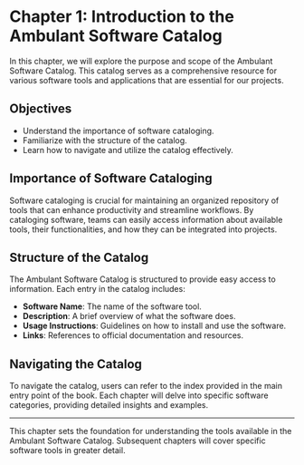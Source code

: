 # Chapter 1: Introduction to the Ambulant Software Catalog

In this chapter, we will explore the purpose and scope of the Ambulant Software Catalog. This catalog serves as a comprehensive resource for various software tools and applications that are essential for our projects.

## Objectives

- Understand the importance of software cataloging.
- Familiarize with the structure of the catalog.
- Learn how to navigate and utilize the catalog effectively.

## Importance of Software Cataloging

Software cataloging is crucial for maintaining an organized repository of tools that can enhance productivity and streamline workflows. By cataloging software, teams can easily access information about available tools, their functionalities, and how they can be integrated into projects.

## Structure of the Catalog

The Ambulant Software Catalog is structured to provide easy access to information. Each entry in the catalog includes:

- **Software Name**: The name of the software tool.
- **Description**: A brief overview of what the software does.
- **Usage Instructions**: Guidelines on how to install and use the software.
- **Links**: References to official documentation and resources.

## Navigating the Catalog

To navigate the catalog, users can refer to the index provided in the main entry point of the book. Each chapter will delve into specific software categories, providing detailed insights and examples.

---

This chapter sets the foundation for understanding the tools available in the Ambulant Software Catalog. Subsequent chapters will cover specific software tools in greater detail.